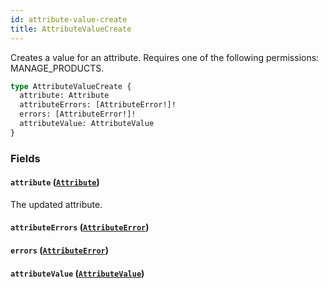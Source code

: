 ```yaml
---
id: attribute-value-create
title: AttributeValueCreate
---
```



Creates a value for an attribute. Requires one of the following permissions: MANAGE_PRODUCTS.

```graphql
type AttributeValueCreate {
  attribute: Attribute
  attributeErrors: [AttributeError!]!
  errors: [AttributeError!]!
  attributeValue: AttributeValue
}
```


### Fields

#### `attribute` ([`Attribute`](../../../developer/api-reference/objects/attribute))

The updated attribute.


#### `attributeErrors` ([`AttributeError`](../../../developer/api-reference/objects/attribute-error))




#### `errors` ([`AttributeError`](../../../developer/api-reference/objects/attribute-error))




#### `attributeValue` ([`AttributeValue`](../../../developer/api-reference/objects/attribute-value))






